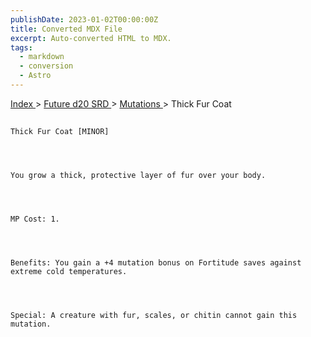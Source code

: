 ```yaml
---
publishDate: 2023-01-02T00:00:00Z
title: Converted MDX File
excerpt: Auto-converted HTML to MDX.
tags:
  - markdown
  - conversion
  - Astro
---
```


[
Index
](-index) >
[
Future d20 SRD
](future-d20-srd-index) >
[
Mutations
](future-d20-srd-mutations-index) > Thick Fur Coat

##

    Thick Fur Coat [MINOR]




    You grow a thick, protective layer of fur over your body.




    MP Cost: 1.




    Benefits: You gain a +4 mutation bonus on Fortitude saves against extreme cold temperatures.




    Special: A creature with fur, scales, or chitin cannot gain this mutation.
